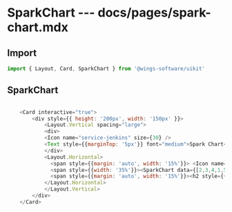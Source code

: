# SparkChart --- docs/pages/spark-chart.mdx



## Import

```js
import { Layout, Card, SparkChart } from '@wings-software/uikit'
```

## SparkChart

```js live=true

    <Card interactive="true">
        <div style={{ height: '200px', width: '150px' }}>
            <Layout.Vertical spacing="large">
            <div>
            <Icon name="service-jenkins" size={30} />
            <Text style={{marginTop: '5px'}} font="medium">Spark Chart</Text>
            </div>
            <Layout.Horizontal>
              <span style={{margin: 'auto', width: '15%'}}> <Icon name="deployment-success-new" size={15} /> </span>
              <span style={{width: '35%'}}><SparkChart data={[2,3,4,1,5,2,5]} /> </span>
              <span style={{margin: 'auto', width: '15%'}}><h2 style={{marginLeft: '20px'}}>4</h2> </span>
            </Layout.Horizontal>
            </Layout.Vertical>
        </div>
    </Card>
```
